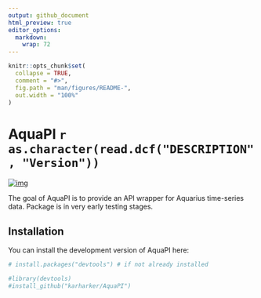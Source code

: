 ```yaml
---
output: github_document
html_preview: true
editor_options: 
  markdown: 
    wrap: 72
---
```


<!-- README.md is generated from README.Rmd. Please edit that file -->

```r
knitr::opts_chunk$set(
  collapse = TRUE,
  comment = "#>",
  fig.path = "man/figures/README-",
  out.width = "100%"
)
```

# AquaPI `r as.character(read.dcf("DESCRIPTION", "Version"))`

<!-- badges: start -->
[![img](https://img.shields.io/badge/Lifecycle-Experimental-339999)](https://github.com/bcgov/repomountie/blob/master/doc/lifecycle-badges.md)
<!-- badges: end -->

The goal of AquaPI is to provide an API wrapper for Aquarius time-series data. Package is in very early testing stages. 

## Installation

You can install the development version of AquaPI here: 

``` r
# install.packages("devtools") # if not already installed

#library(devtools)
#install_github("karharker/AquaPI")
```


